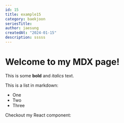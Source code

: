 ```yaml
---
id: 15
title: example15
category: baekjoon
seriesTitle:
author: jaesung
createdAt: "2024-01-15"
description: sssss
---
```

# Welcome to my MDX page!


This is some **bold** and _italics_ text.

This is a list in markdown:

- One
- Two
- Three

Checkout my React component:
